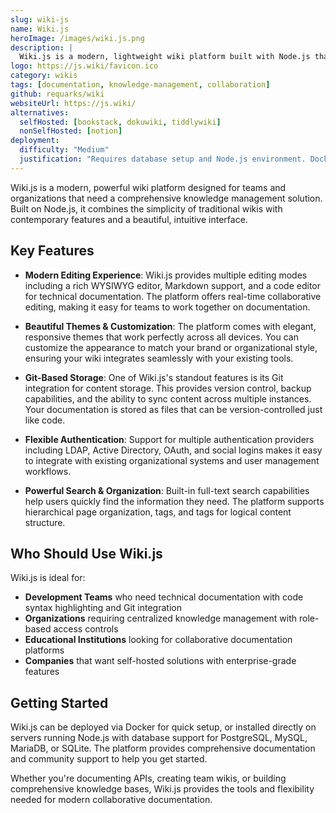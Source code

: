 ```yaml
---
slug: wiki-js
name: Wiki.js
heroImage: /images/wiki.js.png
description: |
  Wiki.js is a modern, lightweight wiki platform built with Node.js that offers powerful editing, beautiful themes, and Git-based storage for collaborative knowledge management.
logo: https://js.wiki/favicon.ico
category: wikis
tags: [documentation, knowledge-management, collaboration]
github: requarks/wiki
websiteUrl: https://js.wiki/
alternatives:
  selfHosted: [bookstack, dokuwiki, tiddlywiki]
  nonSelfHosted: [notion]
deployment:
  difficulty: "Medium"
  justification: "Requires database setup and Node.js environment. Docker deployment available but configuration can be complex for advanced features."
---
```


Wiki.js is a modern, powerful wiki platform designed for teams and organizations
that need a comprehensive knowledge management solution. Built on Node.js, it
combines the simplicity of traditional wikis with contemporary features and a
beautiful, intuitive interface.

## Key Features

- **Modern Editing Experience**: Wiki.js provides multiple editing modes including
  a rich WYSIWYG editor, Markdown support, and a code editor for technical
  documentation. The platform offers real-time collaborative editing, making it
  easy for teams to work together on documentation.

- **Beautiful Themes & Customization**: The platform comes with elegant,
  responsive themes that work perfectly across all devices. You can customize
  the appearance to match your brand or organizational style, ensuring your wiki
  integrates seamlessly with your existing tools.

- **Git-Based Storage**: One of Wiki.js's standout features is its Git
  integration for content storage. This provides version control, backup
  capabilities, and the ability to sync content across multiple instances. Your
  documentation is stored as files that can be version-controlled just like code.

- **Flexible Authentication**: Support for multiple authentication providers
  including LDAP, Active Directory, OAuth, and social logins makes it easy to
  integrate with existing organizational systems and user management workflows.

- **Powerful Search & Organization**: Built-in full-text search capabilities help
  users quickly find the information they need. The platform supports hierarchical
  page organization, tags, and tags for logical content structure.

## Who Should Use Wiki.js

Wiki.js is ideal for:

- **Development Teams** who need technical documentation with code syntax
  highlighting and Git integration
- **Organizations** requiring centralized knowledge management with role-based
  access controls
- **Educational Institutions** looking for collaborative documentation platforms
- **Companies** that want self-hosted solutions with enterprise-grade features

## Getting Started

Wiki.js can be deployed via Docker for quick setup, or installed directly on
servers running Node.js with database support for PostgreSQL, MySQL, MariaDB, or
SQLite. The platform provides comprehensive documentation and community support
to help you get started.

Whether you're documenting APIs, creating team wikis, or building comprehensive
knowledge bases, Wiki.js provides the tools and flexibility needed for modern
collaborative documentation.
